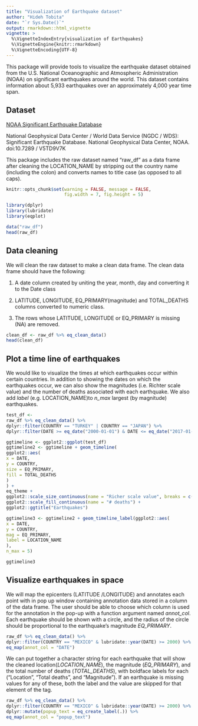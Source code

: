 ```yaml
---
title: "Visualization of Earthquake dataset"
author: "Hideh Tobita"
date: "`r Sys.Date()`"
output: rmarkdown::html_vignette
vignette: >
  %\VignetteIndexEntry{visualization of Earthquakes}
  %\VignetteEngine{knitr::rmarkdown}
  %\VignetteEncoding{UTF-8}
---
```


This package will provide tools to visualize the earthquake dataset obtained from the U.S. National Oceanographic and Atmospheric Administration (NOAA) on significant earthquakes around the world. This dataset contains information about 5,933 earthquakes over an approximately 4,000 year time span.

## Dataset

[NOAA Significant Earthquake Database](https://www.ngdc.noaa.gov/nndc/struts/form?t=101650&s=1&d=1)

National Geophysical Data Center / World Data Service (NGDC / WDS):
Significant Earthquake Database.
National Geophysical Data Center, NOAA. doi:10.7289 / V5TD9V7K

This package includes the raw dataset named "raw_df" as a data frame after cleaning the LOCATION_NAME by stripping out the country name (including the colon) and converts names to title case (as opposed to all caps). 

```r
knitr::opts_chunk$set(warning = FALSE, message = FALSE,
                      fig.width = 7, fig.height = 5)
```

```r
library(dplyr)
library(lubridate)
library(eqplot)
```

```r
data("raw_df")
head(raw_df)
```

## Data cleaning

We will clean the raw dataset to make a clean data frame.
The clean data frame should have the following:

1. A date column created by uniting the year, month, day and converting it to the Date class

2. LATITUDE, LONGITUDE, EQ_PRIMARY(magnitude) and TOTAL_DEATHS columns converted to numeric class.

3. The rows whose LATITUDE, LONGITUDE or EQ_PRIMARY is missing (NA) are removed.


```r
clean_df <- raw_df %>% eq_clean_data()
head(clean_df)
```

## Plot a time line of earthquakes

We would like to visualize the times at which earthquakes occur within certain countries. In addition to showing the dates on which the earthquakes occur, we can also show the magnitudes (i.e. Richter scale value) and the number of deaths associated with each earthquake. We also add *label* (e.g. LOCATION_NAME)to *n_max* largest (by magnitude) earthquakes.

```r
test_df <-
raw_df %>% eq_clean_data() %>%
dplyr::filter(COUNTRY == "TURKEY" | COUNTRY == "JAPAN") %>%
dplyr::filter(DATE >= eq_date("2000-01-01") & DATE <= eq_date("2017-01-01"))

ggtimeline <- ggplot2::ggplot(test_df)
ggtimeline2 <- ggtimeline + geom_timeline(
ggplot2::aes(
x = DATE,
y = COUNTRY,
size = EQ_PRIMARY,
fill = TOTAL_DEATHS
)
) +
eq_theme +
ggplot2::scale_size_continuous(name = "Richer scale value", breaks = c(0, 2, 4, 6, 8)) +
ggplot2::scale_fill_continuous(name = "# deaths") +
ggplot2::ggtitle("Earthquakes")

ggtimeline3 <- ggtimeline2 + geom_timeline_label(ggplot2::aes(
x = DATE,
y = COUNTRY,
mag = EQ_PRIMARY,
label = LOCATION_NAME
),
n_max = 5)

ggtimeline3
```


## Visualize earthquakes in space

We will map the epicenters (LATITUDE /LONGITUDE) and annotates each point with in pop up window containing annotation data stored in a column of the data frame. The user should be able to choose which column is used for the annotation in the pop-up with a function argument named *annot_col*. Each earthquake should be shown with a circle, and the radius of the circle should be proportional to the earthquake's magnitude *EQ_PRIMARY*.

```r
raw_df %>% eq_clean_data() %>%
dplyr::filter(COUNTRY == "MEXICO" & lubridate::year(DATE) >= 2000) %>%
eq_map(annot_col = "DATE")
```



We can put together a character string for each earthquake that will show the cleaned location(*LOCATION_NAME*), the magnitude (*EQ_PRIMARY*), and the total number of deaths (*TOTAL_DEATHS*), with boldface labels for each ("Location", "Total deaths", and "Magnitude"). If an earthquake is missing values for any of these, both the label and the value are skipped for that element of the tag.

```r
raw_df %>% eq_clean_data() %>%
dplyr::filter(COUNTRY == "MEXICO" & lubridate::year(DATE) >= 2000) %>%
dplyr::mutate(popup_text = eq_create_label(.)) %>%
eq_map(annot_col = "popup_text")
```
